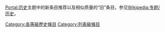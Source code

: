 {{Articles by Quality|topic=历史|project=历史|format=TOC}}

[[Portal:历史|Portal:历史]]主题中的新条目推荐以及相似质量的“旧”条目，参见[[Wikipedia:专题/历史|Wikipedia:专题/历史]]。

[[Category:各等級歷史條目|Category:各等級歷史條目]]
[[Category:列表級條目|Category:列表級條目]]